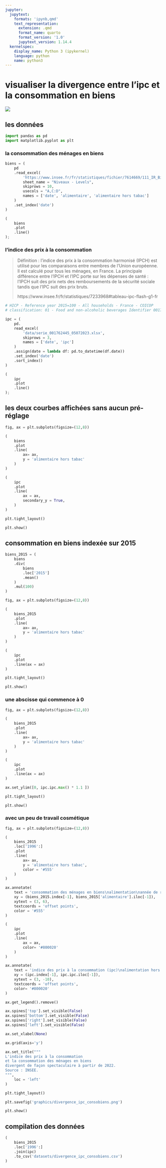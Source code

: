 ```yaml
---
jupyter:
  jupytext:
    formats: 'ipynb,qmd'
    text_representation:
      extension: .qmd
      format_name: quarto
      format_version: '1.0'
      jupytext_version: 1.14.4
  kernelspec:
    display_name: Python 3 (ipykernel)
    language: python
    name: python3
---
```


# visualiser la divergence entre l'ipc et la consommation en biens

![](./graphics/divergence_ipc_consobiens.png)

## les données

```python
import pandas as pd
import matplotlib.pyplot as plt
```

### la consommation des ménages en biens

```python
biens = (
    pd
    .read_excel(
        'https://www.insee.fr/fr/statistiques/fichier/7614669/111_IR_Biens.xlsx',
        sheet_name = "Niveaux - Levels",
        skiprows = 10,
        usecols = "A,C:D",
        names = ['date', 'alimentaire', 'alimentaire hors tabac']
    )
    .set_index('date')
)

(
    biens
    .plot
    .line()
);
```

### l'indice des prix à la consommation

> Définition : l’indice des prix à la consommation harmonisé (IPCH) est utilisé pour les comparaisons entre membres de l’Union européenne. Il est calculé pour tous les ménages, en France. La principale différence entre l’IPCH et l’IPC porte sur les dépenses de santé : l’IPCH suit des prix nets des remboursements de la sécurité sociale tandis que l’IPC suit des prix bruts.
>
> https://www.insee.fr/fr/statistiques/7233968#tableau-ipc-flash-g1-fr

```python
# HICP - Reference year 2015=100 - All households - France - COICOP
# classification: 01 - Food and non-alcoholic beverages Identifier 001762445

ipc = (
    pd.
    read_excel(
        'data/serie_001762445_05072023.xlsx',
        skiprows = 3,
        names = ['date', 'ipc']
    )
    .assign(date = lambda df: pd.to_datetime(df.date))
    .set_index('date')
    .sort_index()
)

(
    ipc
    .plot
    .line()
);
```

## les deux courbes affichées sans aucun pré-réglage

```python
fig, ax = plt.subplots(figsize=(12,8))

(
    biens
    .plot
    .line(
        ax= ax,
        y = 'alimentaire hors tabac'
    )
)

(
    ipc
    .plot
    .line(
        ax = ax,
        secondary_y = True,
    )
)

plt.tight_layout()

plt.show()
```

## consommation en biens indexée sur 2015

```python
biens_2015 = (
    biens
    .div(
        biens
        .loc['2015']
        .mean()
    )
    .mul(100)
)
```

```python
fig, ax = plt.subplots(figsize=(12,8))

(
    biens_2015
    .plot
    .line(
        ax= ax,
        y = 'alimentaire hors tabac'
    )
)

(
    ipc
    .plot
    .line(ax = ax)
)

plt.tight_layout()

plt.show()
```

### une abscisse qui commence à 0


```python
fig, ax = plt.subplots(figsize=(12,8))

(
    biens_2015
    .plot
    .line(
        ax= ax,
        y = 'alimentaire hors tabac'
    )
)

(
    ipc
    .plot
    .line(ax = ax)
)

ax.set_ylim([0, ipc.ipc.max() * 1.1 ])

plt.tight_layout()

plt.show()
```

### avec un peu de travail cosmétique

```python
fig, ax = plt.subplots(figsize=(12,8))

(
    biens_2015
    .loc['1996':]
    .plot
    .line(
        ax= ax,
        y = 'alimentaire hors tabac',
        color = '#555'
    )
)

ax.annotate(
    text = 'consommation des ménages en biens\nalimentation\nannée de référence 2015',
    xy = (biens_2015.index[-1], biens_2015['alimentaire'].iloc[-1]),
    xytext = (3, 6),
    textcoords = 'offset points',
    color = '#555'
)

(
    ipc
    .plot
    .line(
        ax = ax,
        color= '#800020'
    )
)

ax.annotate(
    text = 'indice des prix à la consommation (ipc)\nalimentation hors alcool\nannée de référence 2015',
    xy = (ipc.index[-1], ipc.ipc.iloc[-1]),
    xytext = (3, -10),
    textcoords = 'offset points',
    color= '#800020'
)

ax.get_legend().remove()

ax.spines['top'].set_visible(False)
ax.spines['bottom'].set_visible(False)
ax.spines['right'].set_visible(False)
ax.spines['left'].set_visible(False)

ax.set_xlabel(None)

ax.grid(axis='y')

ax.set_title("""
L'indice des prix à la consommation
et la consommation des ménages en biens
divergent de façon spectaculaire à partir de 2022.
Source : INSEE.
""",
    loc = 'left'
)

plt.tight_layout()

plt.savefig('graphics/divergence_ipc_consobiens.png')

plt.show()
```

## compilation des données

```python
(
    biens_2015
    .loc['1996':]
    .join(ipc)
    .to_csv('datasets/divergence_ipc_consobiens.csv')
)
```

